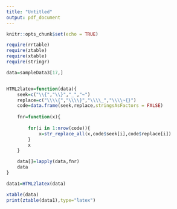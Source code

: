 ```yaml
---
title: "Untitled"
output: pdf_document
---
```


```r
knitr::opts_chunk$set(echo = TRUE)
```


```r
require(rrtable)
require(ztable)
require(xtable)
require(stringr)

data=sampleData3[17,]


HTML2latex=function(data){
    seek=c("\\{","\\}","_","~")
    replace=c("\\\\{","\\\\}","\\\\_","\\\\~{}")
    code=data.frame(seek,replace,stringsAsFactors = FALSE)
 
    fnr=function(x){
        
        for(i in 1:nrow(code)){
            x=str_replace_all(x,code$seek[i],code$replace[i])
        }
        x
    }     

    data[]=lapply(data,fnr)
    data
}

data1=HTML2latex(data)

xtable(data)
print(ztable(data1),type="latex")
```

